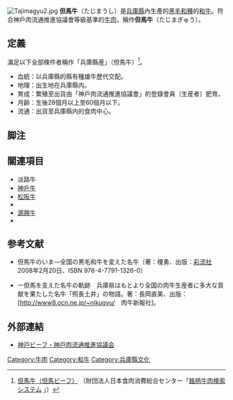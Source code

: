 [[File:Tajimagyu2.jpg|thumb]]
'''但馬牛'''（たじまうし）是[[兵庫縣|兵庫縣]]內生產的[[黑毛和種|黑毛和種]]的[[和牛|和牛]]。符合神戶肉流通推進協議會等級基準的[[牛肉|牛肉]]，稱作'''但馬牛'''（たじまぎゅう）。

== 定義 ==
滿足以下全部條件者稱作「兵庫縣産」（但馬牛）<ref name="JBeef101TAJIMA">[http://jbeef.jp/brand/view.cgi?id=101 但馬牛（但馬ビーフ）] {{Wayback|url=http://jbeef.jp/brand/view.cgi?id=101 |date=20150402121610 }}（財団法人日本食肉消費総合センター「[http://jbeef.jp/brand/index.html 銘柄牛肉検索システム] {{Wayback|url=http://jbeef.jp/brand/index.html |date=20161112071522 }}」）</ref>。
* 血統：以兵庫縣的縣有種雄牛歷代交配。
* 地理：出生地在兵庫縣内。
* 育成：繁殖至出貨由「神戶肉流通推進協議會」的登錄會員（生産者）肥育。
* 月齡：生後28個月以上至60個月以下。
* 流通：出貨至兵庫縣内的食肉中心。

== 脚注 ==
{{reflist}}

== 關連項目 ==
{{Commonscat|Tajima cattle}}
* 淡路牛
* [[神戶牛|神戶牛]]
* [[松阪牛|松阪牛]]
* {{link-jp|三田牛|三田牛}}
* [[源興牛|源興牛]]
* {{tsl|ja|飛騨牛|飛驒牛}}

== 参考文献 ==
* 但馬牛のいま―全国の黒毛和牛を変えた名牛（著：榎勇、出版：[[彩流社|彩流社]] 2008年2月20日、ISBN 978-4-7791-1326-0）

* {{Wayback|url=http://www8.ocn.ne.jp/~nikugyu/tan-teruna.html |title=但馬牛　照長土井物語 |date=20101023052631}}ー但馬を支えた名牛の軌跡　兵庫県はもとより全国の肉牛生産者に多大な貢献を果たした名牛「照長土井」の物語。著：長岡直美、出版：[http://www8.ocn.ne.jp/~nikugyu/　肉牛新報社]。

== 外部連結 ==
* [http://www.kobe-niku.jp/ 神戸ビーフ・神戸肉流通推進協議会]{{Wayback|url=http://www.kobe-niku.jp/ |date=20200801233833 }}

[[Category:牛肉|Category:牛肉]]
[[Category:和牛|Category:和牛]]
[[Category:兵庫縣文化|Category:兵庫縣文化]]